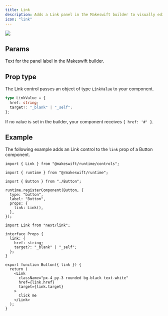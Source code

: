 ```yaml
---
title: Link
description: Adds a Link panel in the Makeswift builder to visually edit a `LinkValue` prop.
icon: "link"
---
```


<Frame type="glass" caption="">
  <img src="/images/link-panel.png" />
</Frame>

## Params

<ParamField query="label" type="string" default="On click">
  Text for the panel label in the Makeswift builder.
</ParamField>

## Prop type

The Link control passes an object of type `LinkValue` to your component.

```ts
type LinkValue = {
  href: string;
  target?: "_blank" | "_self";
};
```

If no value is set in the builder, your component receives `{ href: '#' }`.

## Example

The following example adds an Link control to the `link` prop of a Button component.

<CodeGroup>

```tsx Button.makeswift.ts
import { Link } from "@makeswift/runtime/controls";

import { runtime } from "@/makeswift/runtime";

import { Button } from "./Button";

runtime.registerComponent(Button, {
  type: "button",
  label: "Button",
  props: {
    link: Link(),
  },
});
```

```tsx Button.tsx
import Link from "next/link";

interface Props {
  link: {
    href: string;
    target?: "_blank" | "_self";
  };
}

export function Button({ link }) {
  return (
    <Link
      className="px-4 py-3 rounded bg-black text-white"
      href={link.href}
      target={link.target}
    >
      Click me
    </Link>
  );
}
```

</CodeGroup>


<NamingConventions />
